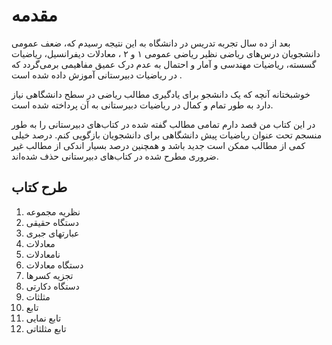# مقدمه {.unnumbered}


بعد از ده  سال تجربه تدریس در دانشگاه به این نتیجه رسیدم که، ضعف عمومی دانشجویان درس‌های ریاضی نظیر ریاضی عمومی ۱ و ۲ ، معادلات دیفرانسیل، ریاضیات گسسته، ریاضیات مهندسی و آمار و احتمال به عدم درک عمیق مفاهیمی برمی‌گردد که در ریاضیات دبیرستانی آموزش داده شده است .



خوشبختانه آنچه که یک دانشجو برای یادگیری مطالب ریاضی در سطح دانشگاهی نیاز دارد به طور تمام و کمال در ریاضیات دبیرستانی به آن پرداخته شده است.

در این کتاب من قصد دارم تمامی مطالب گفته شده در کتاب‌های دبیرستانی را به طور منسجم تحت عنوان ریاضیات پیش دانشگاهی برای دانشجویان بازگویی کنم. درصد خیلی کمی از مطالب ممکن است جدید باشد و همچنین درصد بسیار اندکی از مطالب غیر ضروری مطرح شده در کتاب‌های دبیرستانی حذف شده‌اند.


## طرح کتاب {.unnumbered}

1.	نظریه مجموعه
2.	دستگاه حقیقی
3.	عبارتهای جبری
4.	معادلات
5.	نامعادلات
6.	دستگاه معادلات
7.	تجزیه کسرها
8.	دستگاه دکارتی
9.	مثلثات
10.	تابع
11.	تابع نمایی
12.	تابع مثلثاتی